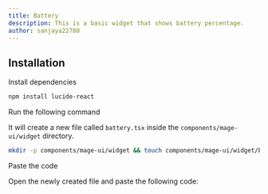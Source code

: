 ```yaml
---
title: Battery
description: This is a basic widget that shows battery percentage.
author: sanjaya22780
---
```


<ComponentPreview name="widget-battery--docs" />

## Installation

<Steps>
<Step>Install dependencies</Step>

```bash
npm install lucide-react
```

<Step>Run the following command</Step>

It will create a new file called `battery.tsx` inside the `components/mage-ui/widget` directory.

```bash
mkdir -p components/mage-ui/widget && touch components/mage-ui/widget/battery.tsx
```

<Step>Paste the code</Step>

Open the newly created file and paste the following code:

```jsx file=<rootDir>/mage-ui/widget/battery.tsx

```

</Steps>
